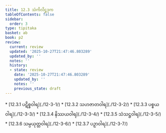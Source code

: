 ```yaml
---
title: 12.3 သံကိလိဋ္ဌဒုက
tableOfContents: false
sidebar:
  order: 3
type: tipitaka
basket: ab
book: p2
review:
  current: review
  updated: '2025-10-27T21:47:46.803289'
  updated_by: ''
  notes: ''
  history:
  - state: review
    date: '2025-10-27T21:47:46.803289'
    updated_by: ''
    notes: ''
    previous_state: draft
---
```



<ReviewStatus review={frontmatter.review} showDetails={true} />

<HypothesisAnnotation frontmatter={frontmatter} />

<DynamicBreadcrumb />



<TableOfContents book="p2" section="12.3">
* [12.3.1 ပဋိစ္စဝါရ](./12-3-1/)
* [12.3.2 သဟဇာတဝါရ](./12-3-2/)
* [12.3.3 ပစ္စယဝါရ](./12-3-3/)
* [12.3.4 နိဿယဝါရ](./12-3-4/)
* [12.3.5 သံသဋ္ဌဝါရ](./12-3-5/)
* [12.3.6 သမ္ပယုတ္တဝါရ](./12-3-6/)
* [12.3.7 ပဉှာဝါရ](./12-3-7/)
</TableOfContents>